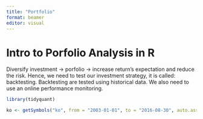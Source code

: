 ```yaml
---
title: "Portfolio"
format: beamer
editor: visual
---
```


# Intro to Porfolio Analysis in R

Diversify investment -> porfolio -> increase return’s expectation and reduce the risk. Hence, we need to test our investment strategy, it is called: backtesting. Backtesting are tested using historical data. We also need to use an online performance monitoring.


```r
library(tidyquant)

ko <- getSymbols("ko", from = "2003-01-01", to = "2016-08-30", auto.assign = FALSE)
```

